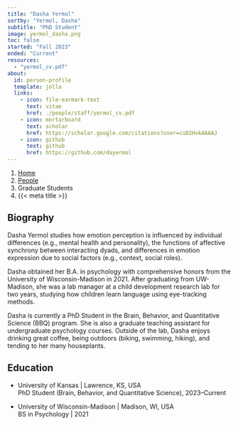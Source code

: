 ---
title: "Dasha Yermol"
sortby: "Yermol, Dasha"
subtitle: "PhD Student"
image: yermol_dasha.png
toc: false
started: "Fall 2023"
ended: "Current"
resources: 
  - "yermol_cv.pdf"
about:
  id: person-profile
  template: jolla
  links:
    - icon: file-earmark-text
      text: vitae
      href: ./people/staff/yermol_cv.pdf
    - icon: mortarboard
      text: scholar
      href: https://scholar.google.com/citations?user=cuD2HvkAAAAJ
    - icon: github
      text: github
      href: https://github.com/dayermol
---

```{=html}
<nav aria-label="breadcrumb">
  <ol class="breadcrumb">
    <li class="breadcrumb-item"><a href="../../index.html">Home</a></li>
    <li class="breadcrumb-item"><a href="../../people.html">People</a></li>
    <li class="breadcrumb-item active">Graduate Students</li>
    <li class="breadcrumb-item active" aria-current="page">{{< meta title >}}</li>
  </ol>
</nav>
```

:::{#person-profile}
:::

## Biography
Dasha Yermol studies how emotion perception is influenced by individual differences (e.g., mental health and personality), the functions of affective synchrony between interacting dyads, and differences in emotion expression due to social factors (e.g., context, social roles).

Dasha obtained her B.A. in psychology with comprehensive honors from the University of Wisconsin-Madison in 2021. After graduating from UW-Madison, she was a lab manager at a child development research lab for two years, studying how children learn language using eye-tracking methods.

Dasha is currently a PhD Student in the Brain, Behavior, and Quantitative Science (BBQ) program. She is also a graduate teaching assistant for undergraduate psychology courses. Outside of the lab, Dasha enjoys drinking great coffee, being outdoors (biking, swimming, hiking), and tending to her many houseplants.

## Education

- [University of Kansas]{.fw-bold} | Lawrence, KS, USA<br />
  PhD Student (Brain, Behavior, and Quantitative Science), 2023–Current

- [University of Wisconsin-Madison]{.fw-bold} | Madison, WI, USA<br />
  BS in Psychology | 2021
